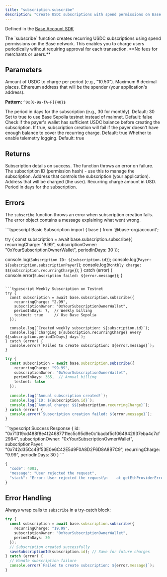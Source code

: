```yaml
---
title: "subscription.subscribe"
description: "Create USDC subscriptions with spend permissions on Base network"
---
```


Defined in the [Base Account SDK](https://github.com/base/account-sdk)

<Info>
The `subscribe` function creates recurring USDC subscriptions using spend permissions on the Base network. This enables you to charge users periodically without requiring approval for each transaction. **No fees for merchants or users.**
</Info>

## Parameters

<ParamField body="recurringCharge" type="string" required>
Amount of USDC to charge per period (e.g., "10.50"). Maximum 6 decimal places.
</ParamField>

<ParamField body="subscriptionOwner" type="string" required>
Ethereum address that will be the spender (your application's address).

**Pattern:** `^0x[0-9a-fA-F]{40}$`
</ParamField>

<ParamField body="periodInDays" type="number">
The period in days for the subscription (e.g., 30 for monthly). Default: 30
</ParamField>

<ParamField body="testnet" type="boolean">
Set to true to use Base Sepolia testnet instead of mainnet. Default: false
</ParamField>

<ParamField body="requireBalance" type="boolean">
Check if the payer's wallet has sufficient USDC balance before creating the subscription. If true, subscription creation will fail if the payer doesn't have enough balance to cover the recurring charge. Default: true
</ParamField>

<ParamField body="telemetry" type="boolean">
Whether to enable telemetry logging. Default: true
</ParamField>

## Returns

<ResponseField name="result" type="SubscriptionResult">
Subscription details on success. The function throws an error on failure.

<Expandable title="SubscriptionResult properties">
<ResponseField name="id" type="string">
The subscription ID (permission hash) - use this to manage the subscription.
</ResponseField>

<ResponseField name="subscriptionOwner" type="Address">
Address that controls the subscription (your application).
</ResponseField>

<ResponseField name="subscriptionPayer" type="Address">
Address that will be charged (the user).
</ResponseField>

<ResponseField name="recurringCharge" type="string">
Recurring charge amount in USD.
</ResponseField>

<ResponseField name="periodInDays" type="number">
Period in days for the subscription.
</ResponseField>
</Expandable>
</ResponseField>

## Errors

The `subscribe` function throws an error when subscription creation fails. The error object contains a message explaining what went wrong.

<RequestExample>
```typescript Basic Subscription
import { base } from '@base-org/account';

try {
  const subscription = await base.subscription.subscribe({
    recurringCharge: "9.99",
    subscriptionOwner: "0xYourSubscriptionOwnerWallet",
    periodInDays: 30
  });
  
  console.log(`Subscription ID: ${subscription.id}`);
  console.log(`Payer: ${subscription.subscriptionPayer}`);
  console.log(`Monthly charge: $${subscription.recurringCharge}`);
} catch (error) {
  console.error(`Subscription failed: ${error.message}`);
}
```

```typescript Weekly Subscription on Testnet
try {
  const subscription = await base.subscription.subscribe({
    recurringCharge: "2.99",
    subscriptionOwner: "0xYourSubscriptionOwnerWallet",
    periodInDays: 7,  // Weekly billing
    testnet: true     // Use Base Sepolia
  });
  
  console.log(`Created weekly subscription: ${subscription.id}`);
  console.log(`Charging ${subscription.recurringCharge} every ${subscription.periodInDays} days`);
} catch (error) {
  console.error(`Failed to create subscription: ${error.message}`);
}
```

```typescript Annual Subscription
try {
  const subscription = await base.subscription.subscribe({
    recurringCharge: "99.99",
    subscriptionOwner: "0xYourSubscriptionOwnerWallet",
    periodInDays: 365,  // Annual billing
    testnet: false
  });
  
  console.log(`Annual subscription created!`);
  console.log(`ID: ${subscription.id}`);
  console.log(`Annual charge: $${subscription.recurringCharge}`);
} catch (error) {
  console.error(`Subscription creation failed: ${error.message}`);
}
```
</RequestExample>

<ResponseExample>
```typescript Success Response
{
  id: "0x71319cd488f8e4f24687711ec5c95d9e0c1bacbf5c1064942937eba4c7cf2984",
  subscriptionOwner: "0xYourSubscriptionOwnerWallet",
  subscriptionPayer: "0x742d35Cc4Bf53E0e6C42E5d9F0A8D2F6D8A8B7C9",
  recurringCharge: "9.99",
  periodInDays: 30
}
```

```typescript Error (thrown)
{
  "code": 4001,
  "message": "User rejected the request",
  "stack": "Error: User rejected the request\n    at getEthProviderError..."
}
```
</ResponseExample>

## Error Handling

Always wrap calls to `subscribe` in a try-catch block:

```typescript
try {
  const subscription = await base.subscription.subscribe({
    recurringCharge: "19.99",
    subscriptionOwner: "0xYourSubscriptionOwnerWallet",
    periodInDays: 30
  });
  // Subscription created successfully
  saveSubscriptionId(subscription.id); // Save for future charges
} catch (error) {
  // Handle subscription failure
  console.error(`Failed to create subscription: ${error.message}`);
}
```


<PolicyBanner />